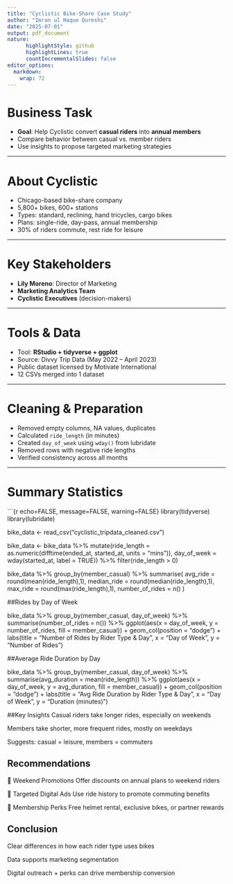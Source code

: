```yaml
---
title: "Cyclistic Bike-Share Case Study"
author: "Imran ul Haque Qureshi"
date: "2025-07-01"
output: pdf_document
nature:
      highlightStyle: github
      highlightLines: true
      countIncrementalSlides: false
editor_options: 
  markdown: 
    wrap: 72
---
```


# Business Task

-   **Goal**: Help Cyclistic convert **casual riders** into **annual
    members**
-   Compare behavior between casual vs. member riders
-   Use insights to propose targeted marketing strategies

------------------------------------------------------------------------

# About Cyclistic

-   Chicago-based bike-share company\
-   5,800+ bikes, 600+ stations
-   Types: standard, reclining, hand tricycles, cargo bikes
-   Plans: single-ride, day-pass, annual membership
-   30% of riders commute, rest ride for leisure

------------------------------------------------------------------------

# Key Stakeholders

-   **Lily Moreno**: Director of Marketing
-   **Marketing Analytics Team**
-   **Cyclistic Executives** (decision-makers)

------------------------------------------------------------------------

# Tools & Data

-   Tool: **RStudio + tidyverse + ggplot**
-   Source: Divvy Trip Data (May 2022 – April 2023)
-   Public dataset licensed by Motivate International
-   12 CSVs merged into 1 dataset

------------------------------------------------------------------------

# Cleaning & Preparation

-   Removed empty columns, NA values, duplicates
-   Calculated `ride_length` (in minutes)
-   Created `day_of_week` using `wday()` from lubridate
-   Removed rows with negative ride lengths
-   Verified consistency across all months

------------------------------------------------------------------------

# Summary Statistics

\`\`\`{r echo=FALSE, message=FALSE, warning=FALSE} library(tidyverse)
library(lubridate)

bike_data \<- read_csv("cyclistic_tripdata_cleaned.csv")

bike_data \<- bike_data %\>% mutate(ride_length =
as.numeric(difftime(ended_at, started_at, units = "mins")), day_of_week
= wday(started_at, label = TRUE)) %\>% filter(ride_length \> 0)

bike_data %\>% group_by(member_casual) %\>% summarise( avg_ride =
round(mean(ride_length),1), median_ride = round(median(ride_length),1),
max_ride = round(max(ride_length),1), number_of_rides = n() )

##Rides by Day of Week

bike_data %\>% group_by(member_casual, day_of_week) %\>%
summarise(number_of_rides = n()) %\>% ggplot(aes(x = day_of_week, y =
number_of_rides, fill = member_casual)) + geom_col(position = "dodge") +
labs(title = "Number of Rides by Rider Type & Day", x = "Day of Week", y
= "Number of Rides")

##Average Ride Duration by Day

bike_data %\>% group_by(member_casual, day_of_week) %\>%
summarise(avg_duration = mean(ride_length)) %\>% ggplot(aes(x =
day_of_week, y = avg_duration, fill = member_casual)) +
geom_col(position = "dodge") + labs(title = "Avg Ride Duration by Rider
Type & Day", x = "Day of Week", y = "Duration (minutes)")

##Key Insights Casual riders take longer rides, especially on weekends

Members take shorter, more frequent rides, mostly on weekdays

Suggests: casual = leisure, members = commuters

## Recommendations

🎯 Weekend Promotions Offer discounts on annual plans to weekend riders

📱 Targeted Digital Ads Use ride history to promote commuting benefits

🎁 Membership Perks Free helmet rental, exclusive bikes, or partner
rewards

## Conclusion

Clear differences in how each rider type uses bikes

Data supports marketing segmentation

Digital outreach + perks can drive membership conversion


